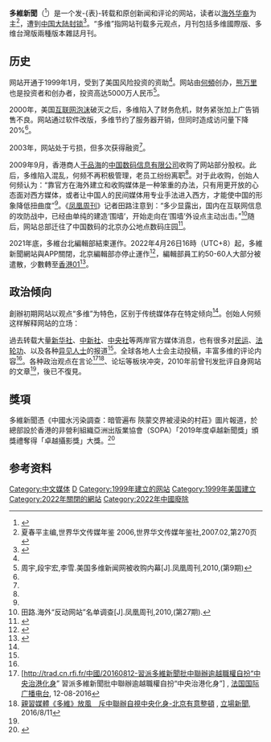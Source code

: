 {{Not|德国之声新闻}}
{{Infobox Company
| company_name = 多維新聞
| company_logo = DWNEWS_LOGO.png
| company_type = 
| genre = 
| foundation = 1999年1月
| founder = [[何频|何频]]
| location = {{PRC}}[[北京市|北京市]][[亦庄经济技术开发区|亦庄经济技术开发区]]地盛西路1号数码庄园A2座
| origins = 
| chairman1 = 
| GM = 
| area_served = 世界范围
| telephone_no = 
| industry = 
| slogan = 记住世界的轨迹 更需多维的视线
| capital = 
| services = 
| revenue = 
| operating_income = 
| net_income = 
| num_employees = 
| parent = [[南海控股|南海控股]]
| divisions = 
| subsid = 
| owner = [[于品海|于品海]]
| major_shareholder = 
| products = 《多维新闻网》<br/>《[[多维月刊|多维月刊]]》
| dissolved = 2022年4月26日
| footnotes = 
| market_information = 
}}
'''多維新聞'''（{{lang-en|DuoWei News}}<ref name="JeffreySen2015">{{cite book|author1=Robin Jeffrey|author2=Ronojoy Sen|title=Media at Work in China and India: Discovering and Dissecting|url=https://books.google.com/books?id=7vCICwAAQBAJ&pg=PT282|date=29 September 2015|publisher=SAGE Publications|isbn=978-93-5150-545-7|pages=282–|access-date=2020-07-29|archive-date=2020-07-29|archive-url=https://web.archive.org/web/20200729083805/https://books.google.com/books?id=7vCICwAAQBAJ&pg=PT282|dead-url=no}}</ref>）是一个发-{表}-转载和原创新闻和评论的网站，读者以[[海外华裔|海外华裔]]为主<ref name="xia">夏春平主编,世界华文传媒年鉴  2006,世界华文传媒年鉴社,2007.02,第270页</ref>，遭到[[中华人民共和国网络审查|中国大陆封锁]]<ref>{{cite news |title=多維批習文章又刪又換 學者稱做法不可接受但證與官方關係密切 |url=http://www.rfi.fr/tw/美洲/20181206-多維批習文章又刪又換-學者稱做法不可接受但證與官方關係密切 |work=法國國際廣播電台 |date=2018-12-06 |language=zh-Hant |accessdate=2020-02-16 |archive-date=2020-10-18 |archive-url=https://web.archive.org/web/20201018031747/https://www.rfi.fr/tw/%E7%BE%8E%E6%B4%B2/20181206-%E5%A4%9A%E7%B6%AD%E6%89%B9%E7%BF%92%E6%96%87%E7%AB%A0%E5%8F%88%E5%88%AA%E5%8F%88%E6%8F%9B-%E5%AD%B8%E8%80%85%E7%A8%B1%E5%81%9A%E6%B3%95%E4%B8%8D%E5%8F%AF%E6%8E%A5%E5%8F%97%E4%BD%86%E8%AD%89%E8%88%87%E5%AE%98%E6%96%B9%E9%97%9C%E4%BF%82%E5%AF%86%E5%88%87 |dead-url=no }}</ref>。“多维”指网站刊载多元观点，月刊包括多维國際版、多维台灣版兩種版本雜誌月刊。

==历史==
网站开通于1999年1月，受到了美国风险投资的资助<ref name="xia" />。网站由[[何頻|何頻]]创办，[[熊万里|熊万里]]也是投资者和创办者，投资高达5000万人民币<ref name=zhou>周宇,段宇宏,李雪.美国多维新闻网被收购内幕[J].凤凰周刊,2010,(第9期)</ref>。

2000年，美国[[互联网泡沫|互联网泡沫]]破灭之后，多维陷入了财务危机，财务紧张加上广告销售不良。网站通过软件改版，多维节约了服务器开销，但同时造成访问量下降20%<ref name="zhou"/>。

2003年，网站处于亏损，但多次获得融资<ref name="zhou"/>。

2009年9月，香港商人[[于品海|于品海]]的[[中国数码信息有限公司|中国数码信息有限公司]]收购了网站部分股权。此后，多维陷入混乱，何频不再积极管理，老员工纷纷离职<ref name="zhou"/>。对于此收购，创始人何频认为：“靠官方在海外建立和收购媒体是一种笨重的办法，只有用更开放的心态面对西方媒体，或者让中国人的民间媒体用专业手法进入西方，才能使中国的形象降低扭曲度”<ref name="tianlu"/>。《[[凤凰周刊|凤凰周刊]]》记者田路注意到：“多少显露出，国内在互联网信息的攻防战中，已经由单纯的建造‘围墙’，开始走向在‘围墙’外设点主动出击。”<ref name="tianlu">田路.海外“反动网站”名单调查[J].凤凰周刊,2010,(第27期).</ref>随后，网站总部迁往了中国数码的北京办公地点数码庄园<ref>{{cite news |url=http://www.rfa.org/mandarin/pinglun/jiang-01112010100601.html |title=港商收购多维网大本营为何迁至北京？ |publisher=[[自由亚洲电台|自由亚洲电台]] |author=[[姜维平|姜维平]] |date=2010-01-11 |accessdate=2010-01-12 |archiveurl=https://web.archive.org/web/20100308201414/http://www.rfa.org/mandarin/pinglun/jiang-01112010100601.html |archivedate=2010-03-08 |deadurl=yes }}</ref>。

2021年底，多維台北編輯部結束運作。2022年4月26日16時（UTC+8）起，多維新聞網站與APP關閉，北京編輯部亦停止運作<ref>{{cite news|title=親共港商旗下亲中媒体 《多维新闻》突宣布停运|url=https://www.rfa.org/mandarin/Xinwen/wul0426b-04262022045322.html|publisher=[[自由亚洲电台|自由亚洲电台]]|accessdate=2022-04-26|archive-date=2022-04-26|archive-url=https://web.archive.org/web/20220426105332/https://www.rfa.org/mandarin/Xinwen/wul0426b-04262022045322.html}}</ref>，編輯部員工約50-60人大部分被遣散，少數轉至[[香港01|香港01]]<ref>{{cite news|title=于品海旗下「多維新聞」 宣布停止運作遣散員工|url=https://std.stheadline.com/realtime/article/1832180/|publisher=[[星島日報|星島日報]]|accessdate=2022-04-26|archive-date=2022-04-27|archive-url=https://web.archive.org/web/20220427013956/https://std.stheadline.com/realtime/article/1832180/%E5%8D%B3%E6%99%82-%E6%B8%AF%E8%81%9E-%E4%BA%8E%E5%93%81%E6%B5%B7%E6%97%97%E4%B8%8B-%E5%A4%9A%E7%B6%AD%E6%96%B0%E8%81%9E-%E5%AE%A3%E5%B8%83%E5%81%9C%E6%AD%A2%E9%81%8B%E4%BD%9C%E9%81%A3%E6%95%A3%E5%93%A1%E5%B7%A5|dead-url=no}}</ref>。

==政治倾向==
創辦初期网站以观点“多维”为特色，区别于传统媒体存在特定倾向<ref name="FM961" />。创始人何频这样解释网站的立场：

{{quote|至少因为两点，一是中国人的生活形态、政治制度比任何国家、民族都要复杂，大陆、港澳、台湾的社会制度、生活方式差异很大，还有海外华人，但是彼此的关系越来越密切，大家需要一个开放的新闻平台彼此了解对方，多维正是这样一个平台；二是中国正在一个复兴、转型、发展，融入世界主流文明的阶段，但对中国的前途，统一或独立，制度的模式等等，有不同的看法，包容这些不同的观点，可以使我们更理性地选择未来之路。所以，你看到多维发表的文章并不是在宣示一种立场。<ref name="FM961">{{cite web|url=http://boxun.com/news/gb/misc/2003/06/200306071026.shtml|title=何频谈多维新闻网|author=黄晴雯|work=FM961|accessdate=11 April 2018|location=[[温哥华|温哥华]]|archive-date=2020-05-11|archive-url=https://web.archive.org/web/20200511043802/https://boxun.com/news/gb/misc/2003/06/200306071026.shtml|dead-url=no}}</ref>}}

過去转载大量[[新华社|新华社]]、[[中新社|中新社]]、[[中央社|中央社]]等两岸官方媒体消息，也有很多对[[中华人民共和国民主运动|民运]]、[[法轮功|法轮功]]、以及各种[[异见人士|异见人士]]的报道<ref name="zhou"/>。全球各地人士会主动投稿，丰富多维的评论内容<ref name="FM961" />。各种政治观点在言论<ref>[http://trad.cn.rfi.fr/中國/20160812-習派多維新聞批中聯辦逾越職權自扮“中央治港化身” 習派多維新聞批中聯辦逾越職權自扮“中央治港化身”] {{Wayback|url=http://trad.cn.rfi.fr/中國/20160812-習派多維新聞批中聯辦逾越職權自扮“中央治港化身” |date=20190502142210 }}, [[法国国际广播电台|法国国际广播电台]], 12-08-2016</ref><ref>[https://thestandnews.com/politics/%E8%A6%AA%E7%BF%92%E5%AA%92%E9%AB%94-%E5%A4%9A%E7%B6%AD-%E6%94%BE%E9%A2%A8-%E6%96%A5%E4%B8%AD%E8%81%AF%E8%BE%A6%E8%87%AA%E8%A6%96%E4%B8%AD%E5%A4%AE%E5%8C%96%E8%BA%AB-%E5%8C%97%E4%BA%AC%E6%9C%89%E6%84%8F%E6%95%B4%E9%A0%93/ 親習媒體《多維》放風　斥中聯辦自視中央化身-北京有意整頓] {{Wayback|url=https://thestandnews.com/politics/%E8%A6%AA%E7%BF%92%E5%AA%92%E9%AB%94-%E5%A4%9A%E7%B6%AD-%E6%94%BE%E9%A2%A8-%E6%96%A5%E4%B8%AD%E8%81%AF%E8%BE%A6%E8%87%AA%E8%A6%96%E4%B8%AD%E5%A4%AE%E5%8C%96%E8%BA%AB-%E5%8C%97%E4%BA%AC%E6%9C%89%E6%84%8F%E6%95%B4%E9%A0%93/ |date=20190818150438 }}, [[立場新聞|立場新聞]], 2016/8/11</ref>、论坛等板块冲突，2010年前曾刊发批评自身网站的文章<ref name="zhou"/>，後已不復見。

== 獎項 ==
多維新聞憑《中國水污染調查：暗管遍布 陝蒙交界被浸染的村莊》圖片報道，於總部設於香港的非營利組織亞洲出版業協會（SOPA）「2019年度卓越新聞獎」頒獎禮奪得「卓越攝影獎」大獎。<ref>{{Cite news |url=http://news.dwnews.com/china/big5/news/2019-05-29/60135612.html |title=多維新聞一項作品奪得2019年度卓越攝影獎大獎 |date=2019-05-29 |work=多維新聞 |accessdate=2019-07-14 |archive-date=2019-06-22 |archive-url=https://web.archive.org/web/20190622185855/http://news.dwnews.com/china/big5/news/2019-05-29/60135612.html |dead-url=no }}</ref>

== 参考资料 ==
{{reflist|2}}

[[Category:中文媒体|Category:中文媒体]]
[[Category:被防火长城封锁的网站|D]]
[[Category:1999年建立的网站|Category:1999年建立的网站]]
[[Category:1999年美国建立|Category:1999年美国建立]]
[[Category:2022年關閉的網站|Category:2022年關閉的網站]]
[[Category:2022年中國廢除|Category:2022年中國廢除]]
